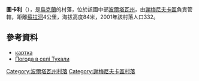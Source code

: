 {{coord|49|40|7|N|32|47|25|E|scale:100000_region:UA|display=title}}

'''圖卡利'''（{{lang-uk|Тукали}}），是[[烏克蘭|烏克蘭]]的村落，位於該國中部[[波爾塔瓦州|波爾塔瓦州]]，由[[謝梅尼夫卡區|謝梅尼夫卡區]]負責管轄，距離[[蘇拉河_(第聶伯河支流)|蘇拉河]]4公里，海拔高度84米，2001年該村落人口332。

==參考資料==
* [http://gska2.rada.gov.ua/pls/z7502/A005?rdat1=16.02.2009&rf7571=26653 картка]{{dead link|date=2017年12月 |bot=InternetArchiveBot |fix-attempted=yes }}
* [http://weather.in.ua/ua/poltavskaja/26608 Погода в селі Тукали] {{Wayback|url=http://weather.in.ua/ua/poltavskaja/26608 |date=20111219192204 }}

{{DEFAULTSORT:Тукали}}
[[Category:波爾塔瓦州村落|Category:波爾塔瓦州村落]]
[[Category:謝梅尼夫卡區村落|Category:謝梅尼夫卡區村落]]


{{Poltava-geo-stub}}